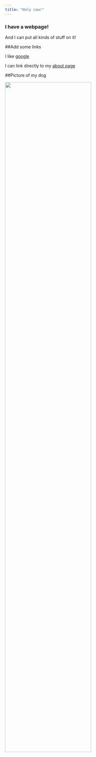 ```yaml
---
title: "Holy cow!"
---
```


### I have a webpage!

And I can put all kinds of stuff on it!


##Add some links

I like [google](https://www.google.com)

I can link directly to my [about page](about.html)

##Picture of my dog

<img src="images/IMG_4467.jpg" style="width:75%">

